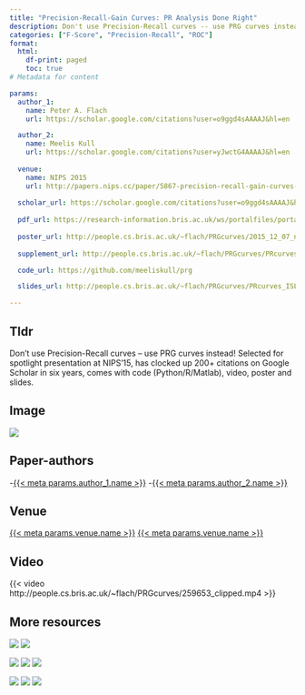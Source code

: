 ```yaml
---
title: "Precision-Recall-Gain Curves: PR Analysis Done Right"
description: Don't use Precision-Recall curves -- use PRG curves instead! Selected for spotlight presentation at NIPS'15, has clocked up 200+ citations on Google Scholar in six years, comes with code (Python/R/Matlab), [video](video_header), poster and slides.
categories: ["F-Score", "Precision-Recall", "ROC"]
format: 
  html:
    df-print: paged
    toc: true
# Metadata for content

params:
  author_1:
    name: Peter A. Flach
    url: https://scholar.google.com/citations?user=o9ggd4sAAAAJ&hl=en

  author_2: 
    name: Meelis Kull
    url: https://scholar.google.com/citations?user=yJwctG4AAAAJ&hl=en
  
  venue: 
    name: NIPS 2015
    url: http://papers.nips.cc/paper/5867-precision-recall-gain-curves-pr-analysis-done-right
  
  scholar_url: https://scholar.google.com/citations?user=o9ggd4sAAAAJ&hl=en#d=gs_md_cita-d&u=%2Fcitations%3Fview_op%3Dview_citation%26hl%3Den%26user%3Do9ggd4sAAAAJ%26cstart%3D20%26pagesize%3D80%26citation_for_view%3Do9ggd4sAAAAJ%3ARc-B-9qnGaUC%26tzom%3D-60
  
  pdf_url: https://research-information.bris.ac.uk/ws/portalfiles/portal/72164009/5867_precision_recall_gain_curves_pr_analysis_done_right.pdf
  
  poster_url: http://people.cs.bris.ac.uk/~flach/PRGcurves/2015_12_07_nips_prg_poster.pdf
  
  supplement_url: http://people.cs.bris.ac.uk/~flach/PRGcurves/PRcurves_supplementary.pdf 

  code_url: https://github.com/meeliskull/prg

  slides_url: http://people.cs.bris.ac.uk/~flach/PRGcurves/PRcurves_ISL.pdf

---
```




## Tldr 

Don't use Precision-Recall curves -- use PRG curves instead! Selected for spotlight presentation at NIPS'15, has clocked up 200+ citations on Google Scholar in six years, comes with code (Python/R/Matlab), video, poster and slides.

## Image  

![](http://people.cs.bris.ac.uk/~flach/PRGcurves/curves.jpg)

## Paper-authors
-[{{< meta params.author_1.name >}}]({{< meta params.author_1.url >}})
-[{{< meta params.author_2.name >}}]({{< meta params.author_2.url >}})

## Venue
[{{< meta params.venue.name >}}]({{< meta params.venue.url >}})
[{{< meta params.venue.name >}}]({{< meta params.venue.url >}})

## Video 

{{< video http://people.cs.bris.ac.uk/~flach/PRGcurves/259653_clipped.mp4 >}}

## More resources

[![](https://img.shields.io/badge/venue-{{< meta params.venue.name >}}-lightgrey?style=flat.svg)]({{< meta params.venue.url >}})
[![](https://img.shields.io/badge/citation-scholar-9cf?style=flat.svg)]({{< meta params.scholar_url >}})

[![](https://img.shields.io/badge/PDF-green?style=flat)]({{< meta params.pdf_url >}})
[![](https://img.shields.io/badge/supplement-yellowgreen?style=flat)]({{< meta params.supplement_url >}})
[![](https://img.shields.io/badge/blog-blue?style=flat)](../../posts/Precision-Recall-Gain Curves: PR Analysis Done Right/)

[![](https://img.shields.io/badge/slides-ff69b4?style=flat)]({{< meta params.slides_url >}})
[![](https://img.shields.io/badge/poster-yellow?style=flat)]({{< meta params.poster_url >}})
[![](https://img.shields.io/badge/code-blueviolet?style=flat)]({{< meta params.code_url >}})